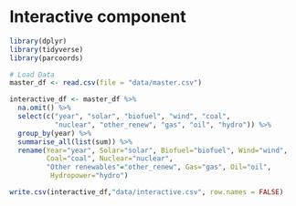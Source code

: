 # Interactive component

```r
library(dplyr)
library(tidyverse)
library(parcoords)
```

```r
# Load Data
master_df <- read.csv(file = "data/master.csv")

interactive_df <- master_df %>%
  na.omit() %>%
  select(c("year", "solar", "biofuel", "wind", "coal", 
           "nuclear", "other_renew", "gas", "oil", "hydro")) %>%
  group_by(year) %>%
  summarise_all(list(sum)) %>%
  rename(Year="year", Solar="solar", Biofuel="biofuel", Wind="wind",
         Coal="coal", Nuclear="nuclear", 
         "Other renewables"="other_renew", Gas="gas", Oil="oil",
          Hydropower="hydro")

write.csv(interactive_df,"data/interactive.csv", row.names = FALSE)
```


